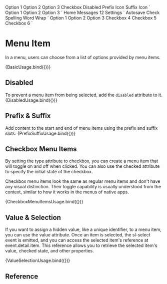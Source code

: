 
<Meta 
    title="Components/Menu/MenuItem"
    component="fp-menu-item"
/>

<fp-menu style="max-width: 225px;">
  <fp-menu-item>Option 1</fp-menu-item>
  <fp-menu-item>Option 2</fp-menu-item>
  <fp-menu-item>Option 3</fp-menu-item>
  <fp-divider variant='primary' size='5xs' type='solid'></fp-divider>
  <fp-menu-item type="checkbox" checked>Checkbox</fp-menu-item>
  <fp-menu-item disabled>Disabled</fp-menu-item>
  <fp-divider variant='primary' size='5xs' type='solid'></fp-divider>
  <fp-menu-item>
    Prefix Icon
    <fp-icon slot="prefix" name="live_support" style="font-size: var(--fp-font-size-l); color: var(--fp-color-primary);"></fp-icon>
  </fp-menu-item>
  <fp-menu-item>
    Suffix Icon
    <fp-icon slot="suffix" name="heart_fill" style="font-size: var(--fp-font-size-l); color: var(--fp-color-danger);"></fp-icon>
  </fp-menu-item>
</fp-menu>
`

<fp-menu style="max-width: 225px;">
  <fp-menu-item>Option 1</fp-menu-item>
  <fp-menu-item disabled>Option 2</fp-menu-item>
  <fp-menu-item>Option 3</fp-menu-item>
</fp-menu>`

<fp-menu style="max-width: 225px;">
  <fp-menu-item>
    <fp-icon slot="prefix" name="home" style="font-size: var(--fp-font-size-l); color: var(--fp-color-primary);"></fp-icon>
    Home
  </fp-menu-item>
  <fp-menu-item>
    <fp-icon slot="prefix" name="message" style="font-size: var(--fp-font-size-l); color: var(--fp-color-primary);"></fp-icon>
    Messages
    <fp-badge slot="suffix" variant="primary" pill>12</fp-badge>
  </fp-menu-item>
  <fp-divider variant='primary' size='5xs' type='solid'></fp-divider>
  <fp-menu-item>
    <fp-icon slot="prefix" name="settings" style="font-size: var(--fp-font-size-l); color: var(--fp-color-secondary);"></fp-icon>
    Settings
  </fp-menu-item>
</fp-menu>`

<fp-menu style="max-width: 225px;">
  <fp-menu-item type="checkbox">Autosave</fp-menu-item>
  <fp-menu-item type="checkbox" checked>Check Spelling</fp-menu-item>
  <fp-menu-item type="checkbox">Word Wrap</fp-menu-item>
</fp-menu>`

<fp-menu class="menu-value" style="max-width: 225px;">
  <fp-menu-item value="opt-1">Option 1</fp-menu-item>
  <fp-menu-item value="opt-2">Option 2</fp-menu-item>
  <fp-menu-item value="opt-3">Option 3</fp-menu-item>
  <fp-divider variant='primary' size='5xs' type='solid'></fp-divider>
  <fp-menu-item type="checkbox" value="opt-4">Checkbox 4</fp-menu-item>
  <fp-menu-item type="checkbox" value="opt-5">Checkbox 5</fp-menu-item>
  <fp-menu-item type="checkbox" value="opt-6">Checkbox 6</fp-menu-item>
</fp-menu>`


# Menu Item

In a menu, users can choose from a list of options provided by menu items.

<Canvas isColumn>
    <Story name="Basic Usage">{BasicUsage.bind({})}</Story>
</Canvas>    


## Disabled

To prevent a menu item from being selected, add the `disabled` attribute to it.
<Canvas isColumn>
    <Story name="Disabled Usage">{DisabledUsage.bind({})}</Story>
</Canvas>    

## Prefix & Suffix

Add content to the start and end of menu items using the prefix and suffix slots.
<Canvas isColumn>
    <Story name="Prefix&Suffix Usage">{PrefixSuffixUsage.bind({})}</Story>
</Canvas>    

## Checkbox Menu Items
By setting the type attribute to checkbox, you can create a menu item that will toggle on and off when clicked. You can also use the checked attribute to specify the initial state of the checkbox.

Checkbox menu items look the same as regular menu items and don't have any visual distinction. Their toggle capability is usually understood from the context, similar to how it works in the menus of native apps.

<Canvas isColumn>
    <Story name="Checkbox Menu Items Usage">{CheckboxMenuItemsUsage.bind({})}</Story>
</Canvas>    

## Value & Selection

If you want to assign a hidden value, like a unique identifier, to a menu item, you can use the value attribute. Once an item is selected, the sl-select event is emitted, and you can access the selected item's reference at event.detail.item. This reference allows you to retrieve the selected item's value, checked state, and other properties.

<Canvas isColumn>
    <Story name="Value & Selection Usage">{ValueSelectionUsage.bind({})}</Story>
</Canvas>    

## Reference

<ArgsTable of="fp-menu-item" />